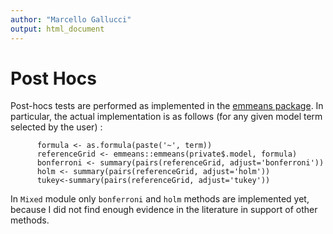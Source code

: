 ```yaml
---
author: "Marcello Gallucci"
output: html_document
---
```


# Post Hocs

Post-hocs tests are performed as implemented in the [emmeans package](https://cran.r-project.org/web/packages/emmeans/index.html). In particular, the actual implementation is as follows (for any given model term selected by the user) :

```
      formula <- as.formula(paste('~', term))
      referenceGrid <- emmeans::emmeans(private$.model, formula)
      bonferroni <- summary(pairs(referenceGrid, adjust='bonferroni'))
      holm <- summary(pairs(referenceGrid, adjust='holm'))
      tukey<-summary(pairs(referenceGrid, adjust='tukey'))
```

In `Mixed` module only `bonferroni` and `holm` methods are implemented yet, because I did not find enough evidence in the literature in support of other methods. 

